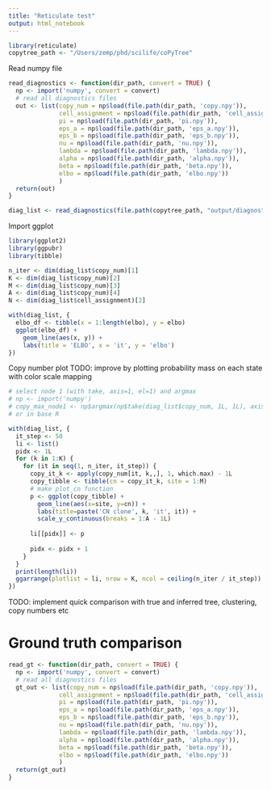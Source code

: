 ```yaml
---
title: "Reticulate test"
output: html_notebook
---
```


```r
library(reticulate)
copytree_path <- "/Users/zemp/phd/scilife/coPyTree"
```

Read numpy file

```r
read_diagnostics <- function(dir_path, convert = TRUE) {
  np <- import('numpy', convert = convert)
  # read all diagnostics files
  out <- list(copy_num = np$load(file.path(dir_path, 'copy.npy')),
              cell_assignment = np$load(file.path(dir_path, 'cell_assignment.npy')),
              pi = np$load(file.path(dir_path, 'pi.npy')),
              eps_a = np$load(file.path(dir_path, 'eps_a.npy')),
              eps_b = np$load(file.path(dir_path, 'eps_b.npy')),
              nu = np$load(file.path(dir_path, 'nu.npy')),
              lambda = np$load(file.path(dir_path, 'lambda.npy')),
              alpha = np$load(file.path(dir_path, 'alpha.npy')),
              beta = np$load(file.path(dir_path, 'beta.npy')),
              elbo = np$load(file.path(dir_path, 'elbo.npy'))
              )
  return(out)
}

diag_list <- read_diagnostics(file.path(copytree_path, "output/diagnostics"))
```

Import ggplot
```r
library(ggplot2)
library(ggpubr)
library(tibble)

n_iter <- dim(diag_list$copy_num)[1]
K <- dim(diag_list$copy_num)[2]
M <- dim(diag_list$copy_num)[3]
A <- dim(diag_list$copy_num)[4]
N <- dim(diag_list$cell_assignment)[2]
```

```r
with(diag_list, {
  elbo_df <- tibble(x = 1:length(elbo), y = elbo)
  ggplot(elbo_df) +
    geom_line(aes(x, y)) +
    labs(title = 'ELBO', x = 'it', y = 'elbo')
})
```

Copy number plot
TODO: improve by plotting probability mass on each state with color scale mapping
```r
# select node 1 (with take, axis=1, el=1) and argmax
# np <- import('numpy')
# copy_max_node1 <- np$argmax(np$take(diag_list$copy_num, 1L, 1L), axis=-1L)
# or in base R

with(diag_list, {
  it_step <- 50
  li <- list()
  pidx <- 1L
  for (k in 1:K) {
    for (it in seq(1, n_iter, it_step)) {
      copy_it_k <- apply(copy_num[it, k,,], 1, which.max) - 1L
      copy_tibble <- tibble(cn = copy_it_k, site = 1:M)
      # make plot_cn function
      p <- ggplot(copy_tibble) +
        geom_line(aes(x=site, y=cn)) +
        labs(title=paste('CN clone', k, 'it', it)) +
        scale_y_continuous(breaks = 1:A - 1L)
        
      li[[pidx]] <- p
      
      pidx <- pidx + 1
    }
  }
  print(length(li))
  ggarrange(plotlist = li, nrow = K, ncol = ceiling(n_iter / it_step))
})
```
TODO: implement quick comparison with true and inferred tree, clustering, copy
numbers etc

# Ground truth comparison

```r
read_gt <- function(dir_path, convert = TRUE) {
  np <- import('numpy', convert = convert)
  # read all diagnostics files
  gt_out <- list(copy_num = np$load(file.path(dir_path, 'copy.npy')),
              cell_assignment = np$load(file.path(dir_path, 'cell_assignment.npy')),
              pi = np$load(file.path(dir_path, 'pi.npy')),
              eps_a = np$load(file.path(dir_path, 'eps_a.npy')),
              eps_b = np$load(file.path(dir_path, 'eps_b.npy')),
              nu = np$load(file.path(dir_path, 'nu.npy')),
              lambda = np$load(file.path(dir_path, 'lambda.npy')),
              alpha = np$load(file.path(dir_path, 'alpha.npy')),
              beta = np$load(file.path(dir_path, 'beta.npy')),
              elbo = np$load(file.path(dir_path, 'elbo.npy'))
              )
  return(gt_out)
}
```

